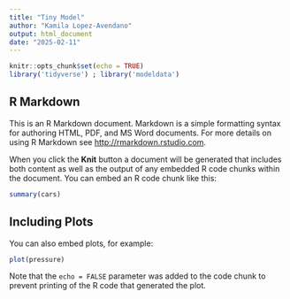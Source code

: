 ```yaml
---
title: "Tiny Model"
author: "Kamila Lopez-Avendano"
output: html_document
date: "2025-02-11"
---
```


```r
knitr::opts_chunk$set(echo = TRUE)
library('tidyverse') ; library('modeldata')
``` 

## R Markdown

This is an R Markdown document. Markdown is a simple formatting syntax for authoring HTML, PDF, and MS Word documents. For more details on using R Markdown see <http://rmarkdown.rstudio.com>.

When you click the **Knit** button a document will be generated that includes both content as well as the output of any embedded R code chunks within the document. You can embed an R code chunk like this:

```r
summary(cars)
```

## Including Plots

You can also embed plots, for example:

```r
plot(pressure)
```

Note that the `echo = FALSE` parameter was added to the code chunk to prevent printing of the R code that generated the plot.
